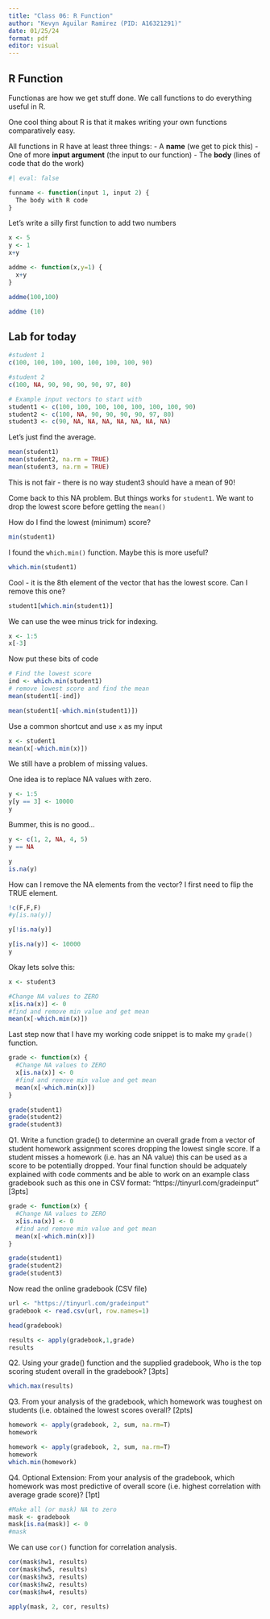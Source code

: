 ```yaml
---
title: "Class 06: R Function"
author: "Kevyn Aguilar Ramirez (PID: A16321291)"
date: 01/25/24
format: pdf
editor: visual
---
```

## R Function

Functionas are how we get stuff done. We call functions to do everything useful in R.

One cool thing about R is that it makes writing your own functions comparatively easy.

All functions in R have at least three things:
- A **name** (we get to pick this)
- One of more **input argument** (the input to our function)
- The **body** (lines of code that do the work)

```r
#| eval: false

funname <- function(input 1, input 2) {
  The body with R code
}
```

Let's write a silly first function to add two numbers
```r
x <- 5
y <- 1
x+y
```

```r
addme <- function(x,y=1) {
  x+y
}
```

```r
addme(100,100)
```

```r
addme (10)
```

## Lab for today

```r
#student 1
c(100, 100, 100, 100, 100, 100, 100, 90)

#student 2
c(100, NA, 90, 90, 90, 90, 97, 80)
```

```r
# Example input vectors to start with
student1 <- c(100, 100, 100, 100, 100, 100, 100, 90)
student2 <- c(100, NA, 90, 90, 90, 90, 97, 80)
student3 <- c(90, NA, NA, NA, NA, NA, NA, NA)
```

Let's just find the average.
```r
mean(student1)
mean(student2, na.rm = TRUE)
mean(student3, na.rm = TRUE)
```
This is not fair - there is no way student3 should have a mean of 90!

Come back to this NA problem. But things works for `student1`.
We want to drop the lowest score before getting the `mean()`

How do I find the lowest (minimum) score?
```r
min(student1)
```

I found the `which.min()` function. Maybe this is more useful?
```r
which.min(student1)
```

Cool - it is the 8th element of the vector that has the lowest score. Can I remove this one?
```r
student1[which.min(student1)]
```

We can use the wee minus trick for indexing.
```r
x <- 1:5
x[-3]
```

Now put these bits of code
```r
# Find the lowest score
ind <- which.min(student1)
# remove lowest score and find the mean
mean(student1[-ind])
```

```r
mean(student1[-which.min(student1)])
```

Use a common shortcut and use `x` as my input
```r
x <- student1
mean(x[-which.min(x)])
```

We still have a problem of missing values.

One idea is to replace NA values with zero.

```r
y <- 1:5
y[y == 3] <- 10000
y
```

Bummer, this is no good...
```r
y <- c(1, 2, NA, 4, 5)
y == NA
```

```r
y
is.na(y)
```

How can I remove the NA elements from the vector? I first need to flip the TRUE element.
```r
!c(F,F,F)
#y[is.na(y)]
```


```r
y[!is.na(y)]
```


```r
y[is.na(y)] <- 10000
y
```

Okay lets solve this:
```r
x <- student3

#Change NA values to ZERO
x[is.na(x)] <- 0
#find and remove min value and get mean
mean(x[-which.min(x)])
```

Last step now that I have my working code snippet is to make my `grade()` function.

```r
grade <- function(x) {
  #Change NA values to ZERO
  x[is.na(x)] <- 0
  #find and remove min value and get mean
  mean(x[-which.min(x)])
}
```

```r
grade(student1)
grade(student2)
grade(student3)
```

Q1. Write a function grade() to determine an overall grade from a vector of student homework
assignment scores dropping the lowest single score. If a student misses a homework (i.e. has an
NA value) this can be used as a score to be potentially dropped. Your final function should be
adquately explained with code comments and be able to work on an example class gradebook
such as this one in CSV format: “https://tinyurl.com/gradeinput” [3pts]

```r
grade <- function(x) {
  #Change NA values to ZERO
  x[is.na(x)] <- 0
  #find and remove min value and get mean
  mean(x[-which.min(x)])
}
```

```r
grade(student1)
grade(student2)
grade(student3)
```

Now read the online gradebook (CSV file)
```r
url <- "https://tinyurl.com/gradeinput"
gradebook <- read.csv(url, row.names=1)

head(gradebook)
```

```r
results <- apply(gradebook,1,grade)
results
```
Q2. Using your grade() function and the supplied gradebook, Who is the top scoring student
overall in the gradebook? [3pts]
```r
which.max(results)
```

Q3. From your analysis of the gradebook, which homework was toughest on students (i.e. obtained
the lowest scores overall? [2pts]
```r

homework <- apply(gradebook, 2, sum, na.rm=T)
homework
```

```r
homework <- apply(gradebook, 2, sum, na.rm=T)
homework
which.min(homework)
```


Q4. Optional Extension: From your analysis of the gradebook, which homework was most
predictive of overall score (i.e. highest correlation with average grade score)? [1pt]

```r
#Make all (or mask) NA to zero
mask <- gradebook
mask[is.na(mask)] <- 0
#mask
```

We can use `cor()` function for correlation analysis.
```r
cor(mask$hw1, results)
cor(mask$hw5, results)
cor(mask$hw3, results)
cor(mask$hw2, results)
cor(mask$hw4, results)
```

```r
apply(mask, 2, cor, results)

```


